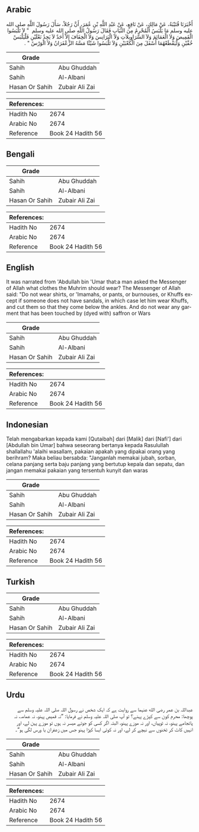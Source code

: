 ## Arabic


<div dir="rtl" lang="ar" style={{fontSize:'larger',backgroundColor:'#f8f9fa',padding:20}}>
أَخْبَرَنَا قُتَيْبَةُ، عَنْ مَالِكٍ، عَنْ نَافِعٍ، عَنْ عَبْدِ اللَّهِ بْنِ عُمَرَ، أَنَّ رَجُلاً، سَأَلَ رَسُولَ اللَّهِ صلى الله عليه وسلم مَا يَلْبَسُ الْمُحْرِمُ مِنَ الثِّيَابِ فَقَالَ رَسُولُ اللَّهِ صلى الله عليه وسلم ‏ "‏ لاَ تَلْبَسُوا الْقَمِيصَ وَلاَ الْعَمَائِمَ وَلاَ السَّرَاوِيلاَتِ وَلاَ الْبَرَانِسَ وَلاَ الْخِفَافَ إِلاَّ أَحَدٌ لاَ يَجِدُ نَعْلَيْنِ فَلْيَلْبَسْ خُفَّيْنِ وَلْيَقْطَعْهُمَا أَسْفَلَ مِنَ الْكَعْبَيْنِ وَلاَ تَلْبَسُوا شَيْئًا مَسَّهُ الزَّعْفَرَانُ وَلاَ الْوَرْسُ ‏"‏ ‏.‏
</div>
<div style={{backgroundColor:'#f8f9fa',padding:20, marginBottom: 10}}><table> <thead> <tr> <th>Grade</th> <th></th> </tr> </thead> <tbody> <tr><td>Sahih</td><td>Abu Ghuddah</td></tr><tr><td>Sahih</td><td>Al-Albani</td></tr><tr><td>Hasan Or Sahih</td><td>Zubair Ali Zai</td></tr></tbody></table><table> <thead> <tr> <th>References:</th> <th></th> </tr> </thead> <tbody><tr><td>Hadith No</td><td>2674</td></tr><tr><td>Arabic No</td><td>2674</td></tr><tr><td>Reference</td><td>Book 24 Hadith 56</td></tr></tbody></table></div>

## Bengali


<div dir="ltr" lang="bn" style={{fontSize:'larger',backgroundColor:'#f8f9fa',padding:20}}>

</div>
<div style={{backgroundColor:'#f8f9fa',padding:20, marginBottom: 10}}><table> <thead> <tr> <th>Grade</th> <th></th> </tr> </thead> <tbody> <tr><td>Sahih</td><td>Abu Ghuddah</td></tr><tr><td>Sahih</td><td>Al-Albani</td></tr><tr><td>Hasan Or Sahih</td><td>Zubair Ali Zai</td></tr></tbody></table><table> <thead> <tr> <th>References:</th> <th></th> </tr> </thead> <tbody><tr><td>Hadith No</td><td>2674</td></tr><tr><td>Arabic No</td><td>2674</td></tr><tr><td>Reference</td><td>Book 24 Hadith 56</td></tr></tbody></table></div>

## English


<div dir="ltr" lang="en" style={{fontSize:'larger',backgroundColor:'#f8f9fa',padding:20}}>
It was narrated from 'Abdullah bin 'Umar that:a man asked the Messenger of Allah what clothes the Muhrim should wear? The Messenger of Allah said: "Do not wear shirts, or 'Imamahs, or pants, or burnouses, or Khuffs except if someone does not have sandals, in which case let him wear Khuffs, and cut them so that they come below the ankles. And do not wear any garment that has been touched by (dyed with) saffron or Wars
</div>
<div style={{backgroundColor:'#f8f9fa',padding:20, marginBottom: 10}}><table> <thead> <tr> <th>Grade</th> <th></th> </tr> </thead> <tbody> <tr><td>Sahih</td><td>Abu Ghuddah</td></tr><tr><td>Sahih</td><td>Al-Albani</td></tr><tr><td>Hasan Or Sahih</td><td>Zubair Ali Zai</td></tr></tbody></table><table> <thead> <tr> <th>References:</th> <th></th> </tr> </thead> <tbody><tr><td>Hadith No</td><td>2674</td></tr><tr><td>Arabic No</td><td>2674</td></tr><tr><td>Reference</td><td>Book 24 Hadith 56</td></tr></tbody></table></div>

## Indonesian


<div dir="ltr" lang="id" style={{fontSize:'larger',backgroundColor:'#f8f9fa',padding:20}}>
Telah mengabarkan kepada kami [Qutaibah] dari [Malik] dari [Nafi'] dari [Abdullah bin Umar] bahwa seseorang bertanya kepada Rasulullah shallallahu 'alaihi wasallam, pakaian apakah yang dipakai orang yang berihram? Maka beliau bersabda: "Janganlah memakai jubah, sorban, celana panjang serta baju panjang yang bertutup kepala dan sepatu, dan jangan memakai pakaian yang tersentuh kunyit dan waras
</div>
<div style={{backgroundColor:'#f8f9fa',padding:20, marginBottom: 10}}><table> <thead> <tr> <th>Grade</th> <th></th> </tr> </thead> <tbody> <tr><td>Sahih</td><td>Abu Ghuddah</td></tr><tr><td>Sahih</td><td>Al-Albani</td></tr><tr><td>Hasan Or Sahih</td><td>Zubair Ali Zai</td></tr></tbody></table><table> <thead> <tr> <th>References:</th> <th></th> </tr> </thead> <tbody><tr><td>Hadith No</td><td>2674</td></tr><tr><td>Arabic No</td><td>2674</td></tr><tr><td>Reference</td><td>Book 24 Hadith 56</td></tr></tbody></table></div>

## Turkish


<div dir="ltr" lang="tr" style={{fontSize:'larger',backgroundColor:'#f8f9fa',padding:20}}>

</div>
<div style={{backgroundColor:'#f8f9fa',padding:20, marginBottom: 10}}><table> <thead> <tr> <th>Grade</th> <th></th> </tr> </thead> <tbody> <tr><td>Sahih</td><td>Abu Ghuddah</td></tr><tr><td>Sahih</td><td>Al-Albani</td></tr><tr><td>Hasan Or Sahih</td><td>Zubair Ali Zai</td></tr></tbody></table><table> <thead> <tr> <th>References:</th> <th></th> </tr> </thead> <tbody><tr><td>Hadith No</td><td>2674</td></tr><tr><td>Arabic No</td><td>2674</td></tr><tr><td>Reference</td><td>Book 24 Hadith 56</td></tr></tbody></table></div>

## Urdu


<div dir="rtl" lang="ur" style={{fontSize:'larger',backgroundColor:'#f8f9fa',padding:20}}>
عبداللہ بن عمر رضی الله عنہما سے روایت ہے کہ ایک شخص نے رسول اللہ صلی اللہ علیہ وسلم سے پوچھا: محرم کون سے کپڑے پہنے؟ تو آپ صلی اللہ علیہ وسلم نے فرمایا: ”نہ قمیص پہنو، نہ عمامہ، نہ پائجامے پہنو، نہ ٹوپیاں، اور نہ موزے پہنو، البتہ اگر کسی کو جوتے میسر نہ ہوں تو موزے پہن لے، اور انہیں کاٹ کر ٹخنوں سے نیچے کر لے، اور نہ کوئی ایسا کپڑا پہنو جس میں زعفران یا ورس لگی ہو“۔
</div>
<div style={{backgroundColor:'#f8f9fa',padding:20, marginBottom: 10}}><table> <thead> <tr> <th>Grade</th> <th></th> </tr> </thead> <tbody> <tr><td>Sahih</td><td>Abu Ghuddah</td></tr><tr><td>Sahih</td><td>Al-Albani</td></tr><tr><td>Hasan Or Sahih</td><td>Zubair Ali Zai</td></tr></tbody></table><table> <thead> <tr> <th>References:</th> <th></th> </tr> </thead> <tbody><tr><td>Hadith No</td><td>2674</td></tr><tr><td>Arabic No</td><td>2674</td></tr><tr><td>Reference</td><td>Book 24 Hadith 56</td></tr></tbody></table></div>